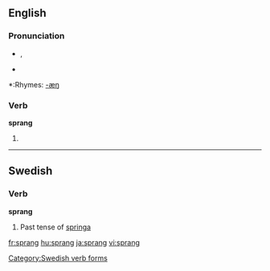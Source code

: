 ==English==

===Pronunciation===
*{{IPA|/'spɻæɳ/}}, {{SAMPA|/'spr{N/}}
*{{audio|en-us-sprang.ogg|Audio (US)}}

*:Rhymes: [[Rhymes:English:-æŋ|-æŋ]]

===Verb===
'''sprang'''

# {{simple past of|[[spring]]|lang=English}}

----

==Swedish==
===Verb===
'''sprang'''

# Past tense of [[springa#Swedish|springa]]

[[Category:Swedish verb forms]]

[[fr:sprang]]
[[hu:sprang]]
[[ja:sprang]]
[[vi:sprang]]